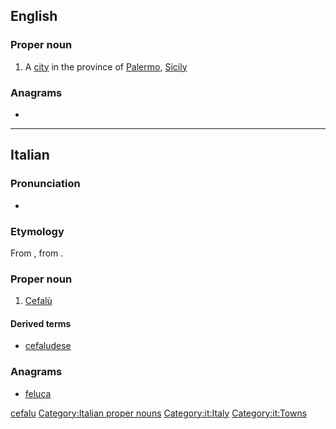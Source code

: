 ==English==

===Proper noun===
{{wikipedia}}
{{en-proper noun}}

# A [[city]] in the province of [[Palermo]], [[Sicily]]

===Anagrams===
* {{l|en|fecula}}

[[Category:English terms spelled with Ù|cefalu]]

----

==Italian==

===Pronunciation===
* {{rhymes|u|lang=it}}

===Etymology===
From {{etyl|la|it}} {{m|la|Cephaloedium}}, from {{etyl|grc|it}} {{m|grc|Κεφαλοίδιον}}.

===Proper noun===
{{wikipedia|lang=it}}
{{head|it|proper nouns}}

# [[#English|Cefalù]]

====Derived terms====
* [[cefaludese]]

===Anagrams===
* [[feluca#Italian|feluca]]

[[Category:Italian proper nouns]]
[[Category:it:Italy]]
[[Category:it:Towns]]